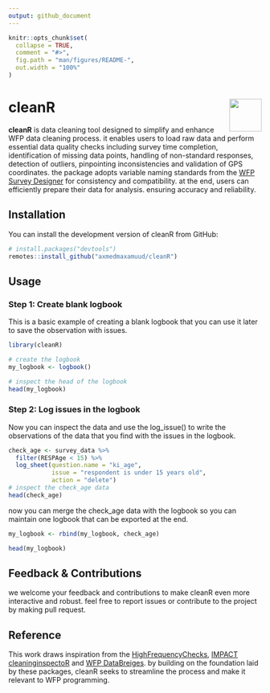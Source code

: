 ```yaml
---
output: github_document
---
```


<!-- README.md is generated from README.Rmd. Please edit that file -->

```r
knitr::opts_chunk$set(
  collapse = TRUE,
  comment = "#>",
  fig.path = "man/figures/README-",
  out.width = "100%"
)
```

# cleanR <img src='man/figures/logo.png' align="right" height="64.5" />

<!-- badges: start -->

<!-- badges: end -->

**cleanR** is data cleaning tool designed to simplify and enhance WFP data cleaning process. it enables users to load raw data and perform essential data quality checks including survey time completion, identification of missing data points, handling of non-standard responses, detection of outliers, pinpointing inconsistencies and validation of GPS coordinates. the package adopts variable naming standards from the [WFP Survey Designer](https://www.surveydesigner.vam.wfp.org/) for consistency and compatibility. at the end, users can efficiently prepare their data for analysis. ensuring accuracy and reliability.

## Installation

You can install the development version of cleanR from GitHub:

``` r
# install.packages("devtools")
remotes::install_github("axmedmaxamuud/cleanR")
```

## Usage

### Step 1: Create blank logbook

This is a basic example of creating a blank logbook that you can use it later to save the observation with issues.

```r
library(cleanR)

# create the logbook
my_logbook <- logbook()

# inspect the head of the logbook
head(my_logbook)

```

### Step 2: Log issues in the logbook

Now you can inspect the data and use the log_issue() to write the observations of the data that you find with the issues in the logbook.

```r
check_age <- survey_data %>% 
  filter(RESPAge < 15) %>% 
  log_sheet(question.name = "ki_age",
            issue = "respondent is under 15 years old",
            action = "delete")
# inspect the check_age data
head(check_age)

```

now you can merge the check_age data with the logbook so you can maintain one logbook that can be exported at the end.

```r
my_logbook <- rbind(my_logbook, check_age)

head(my_logbook)
```

## Feedback & Contributions

we welcome your feedback and contributions to make cleanR even more interactive and robust. feel free to report issues or contribute to the project by making pull request.


## Reference

This work draws inspiration from the [HighFrequencyChecks](https://unhcr.github.io/HighFrequencyChecks/docs/), [IMPACT cleaninginspectoR](https://github.com/impact-initiatives/cleaninginspectoR) and [WFP DataBreiges](https://databridges.vam.wfp.org/). by building on the foundation laid by these packages, cleanR seeks to streamline the process and make it relevant to WFP programming.



